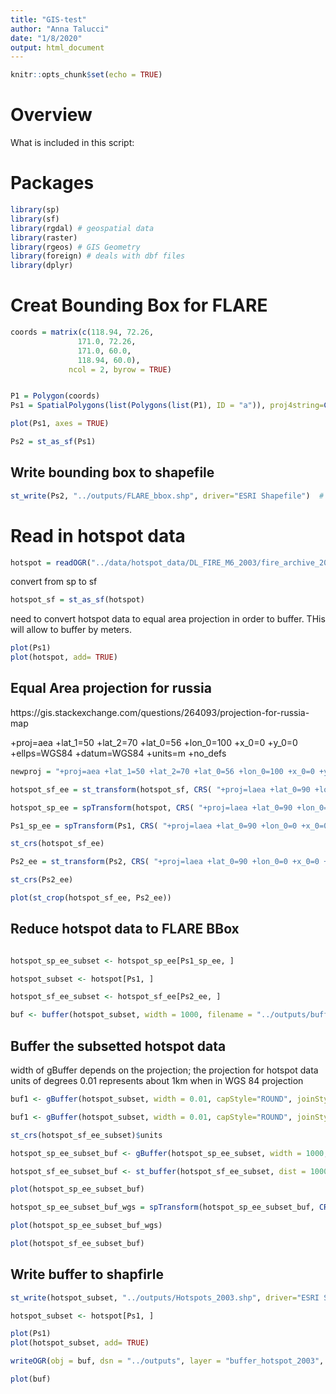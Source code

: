 ```yaml
---
title: "GIS-test"
author: "Anna Talucci"
date: "1/8/2020"
output: html_document
---
```


```r
knitr::opts_chunk$set(echo = TRUE)
```

# Overview

What is included in this script:

# Packages

```r
library(sp)
library(sf)
library(rgdal) # geospatial data
library(raster)
library(rgeos) # GIS Geometry
library(foreign) # deals with dbf files
library(dplyr)
```

# Creat Bounding Box for FLARE
```r


coords = matrix(c(118.94, 72.26,
               171.0, 72.26,
               171.0, 60.0, 
               118.94, 60.0), 
             ncol = 2, byrow = TRUE)


P1 = Polygon(coords)
Ps1 = SpatialPolygons(list(Polygons(list(P1), ID = "a")), proj4string=CRS("+proj=longlat +ellps=WGS84 +datum=WGS84 +no_defs"))
```

```r
plot(Ps1, axes = TRUE)
```
```r
Ps2 = st_as_sf(Ps1) 
```

## Write bounding box to shapefile
```r
st_write(Ps2, "../outputs/FLARE_bbox.shp", driver="ESRI Shapefile")  # create to a shapefile 

```

# Read in hotspot data
```r
hotspot = readOGR("../data/hotspot_data/DL_FIRE_M6_2003/fire_archive_2003.shp", "fire_archive_2003") 
```

convert from sp to sf
```r
hotspot_sf = st_as_sf(hotspot) 
```


need to convert hotspot data to equal area projection in order to buffer. THis will allow to buffer by meters.

```r
plot(Ps1)
plot(hotspot, add= TRUE)
```

## Equal Area projection for russia
https://gis.stackexchange.com/questions/264093/projection-for-russia-map

+proj=aea +lat_1=50 +lat_2=70 +lat_0=56 +lon_0=100 +x_0=0 +y_0=0 +ellps=WGS84 +datum=WGS84 +units=m +no_defs 



```r
newproj = "+proj=aea +lat_1=50 +lat_2=70 +lat_0=56 +lon_0=100 +x_0=0 +y_0=0 +ellps=WGS84 +datum=WGS84 +units=m +no_defs "
```

```r
hotspot_sf_ee = st_transform(hotspot_sf, CRS( "+proj=laea +lat_0=90 +lon_0=0 +x_0=0 +y_0=0 +ellps=WGS84 +towgs84=0,0,0,0,0,0,0 +units=m +no_defs"))
```

```r
hotspot_sp_ee = spTransform(hotspot, CRS( "+proj=laea +lat_0=90 +lon_0=0 +x_0=0 +y_0=0 +ellps=WGS84 +towgs84=0,0,0,0,0,0,0 +units=m +no_defs"))
```

```r
Ps1_sp_ee = spTransform(Ps1, CRS( "+proj=laea +lat_0=90 +lon_0=0 +x_0=0 +y_0=0 +ellps=WGS84 +towgs84=0,0,0,0,0,0,0 +units=m +no_defs"))
```

```r
st_crs(hotspot_sf_ee)
```

```r
Ps2_ee = st_transform(Ps2, CRS( "+proj=laea +lat_0=90 +lon_0=0 +x_0=0 +y_0=0 +ellps=WGS84 +towgs84=0,0,0,0,0,0,0 +units=m +no_defs"))
```

```r
st_crs(Ps2_ee)
```

```r
plot(st_crop(hotspot_sf_ee, Ps2_ee))

```

## Reduce hotspot data to FLARE  BBox

```r

```

```r
hotspot_sp_ee_subset <- hotspot_sp_ee[Ps1_sp_ee, ]
```
```r
hotspot_subset <- hotspot[Ps1, ]
```

```r
hotspot_sf_ee_subset <- hotspot_sf_ee[Ps2_ee, ]
```

```r
buf <- buffer(hotspot_subset, width = 1000, filename = "../outputs/buffer_hotspot_2003", dissolve = TRUE)
```

## Buffer the subsetted hotspot data

width of gBuffer depends on the projection; the projection for hotspot data units of degrees 0.01 represents about 1km when in WGS 84 projection
```r
buf1 <- gBuffer(hotspot_subset, width = 0.01, capStyle="ROUND", joinStyle="ROUND")
```


```r
buf1 <- gBuffer(hotspot_subset, width = 0.01, capStyle="ROUND", joinStyle="ROUND")
```

```r
st_crs(hotspot_sf_ee_subset)$units
```

```r
hotspot_sp_ee_subset_buf <- gBuffer(hotspot_sp_ee_subset, width = 1000, capStyle="ROUND", joinStyle="ROUND")
```

```r
hotspot_sf_ee_subset_buf <- st_buffer(hotspot_sf_ee_subset, dist = 1000, endCapStyle="ROUND", joinStyle="ROUND")
```

```r
plot(hotspot_sp_ee_subset_buf)
```
```r
hotspot_sp_ee_subset_buf_wgs = spTransform(hotspot_sp_ee_subset_buf, CRS( "+proj=longlat +ellps=WGS84 +datum=WGS84 +no_defs "))
```

```r
plot(hotspot_sp_ee_subset_buf_wgs)
```


```r
plot(hotspot_sf_ee_subset_buf)
```


## Write buffer to shapfirle

```r
st_write(hotspot_subset, "../outputs/Hotspots_2003.shp", driver="ESRI Shapefile")  # create to a shapefile 

```

#################
```r
hotspot_subset <- hotspot[Ps1, ]
```


```r
plot(Ps1)
plot(hotspot_subset, add= TRUE)
```



```r
writeOGR(obj = buf, dsn = "../outputs", layer = "buffer_hotspot_2003", driver = "ESRI Shapefile")
```

```r
plot(buf)
```

